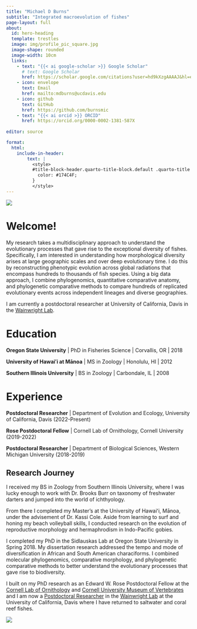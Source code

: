 ```yaml
---
title: "Michael D Burns"
subtitle: "Integrated macroevolution of fishes"
page-layout: full
about: 
  id: hero-heading
  template: trestles
  image: img/profile_pic_square.jpg
  image-shape: rounded
  image-width: 10cm
  links:
    - text: "{{< ai google-scholar >}} Google Scholar"
      # text: Google Scholar
      href: https://scholar.google.com/citations?user=hd9kXzgAAAAJ&hl=en&oi=ao
    - icon: envelope 
      text: Email
      href: mailto:mdburns@ucdavis.edu
    - icon: github 
      text: GitHub
      href: https://github.com/burnsmic
    - text: "{{< ai orcid >}} ORCID"
      href: https://orcid.org/0000-0002-1381-587X
          
editor: source

format:
  html:
    include-in-header:
        text: |
          <style>
          #title-block-header.quarto-title-block.default .quarto-title .title {
            color: #174C4F;
          }
          </style>
---
```


:::{#hero-heading}

![](img/phylogeny-trophic-3-2_1.jpg){fig-align="center" fig-alt="A round, colorful phylogeny on a black background with several photographs of fish specimens around the outside."}

::: panel-tabset
# **Welcome!**

My research takes a multidisciplinary approach to understand the evolutionary processes that gave rise to the exceptional diversity of fishes. Specifically, I am interested in understanding how morphological diversity arises at large geographic scales and over deep evolutionary time. I do this by reconstructing phenotypic evolution across global radiations that encompass hundreds to thousands of fish species. Using a big data approach, I combine phylogenomics, quantitative comparative anatomy, and phylogenetic comparative methods to compare hundreds of replicated evolutionary events across independent lineages and diverse geographies.

I am currently a postdoctoral researcher at University of California, Davis in the [Wainwright Lab](https://fishlab.ucdavis.edu/). 


# **Education**

**Oregon State University** \| PhD in Fisheries Science \| Corvallis, OR \| 2018

**University of Hawaiʻi at Mānoa** \| MS in Zoology \| Honolulu, HI
\| 2012

**Southern Illinois University** \| BS in Zoology \| Carbondale, IL
\| 2008

<!-- # Highlighted Projects -->



# **Experience**

**Postdoctoral Researcher** \| Department of Evolution and Ecology, University of California, Davis (2022-Present)

**Rose Postdoctoral Fellow** \| Cornell Lab of Ornithology, Cornell University (2019-2022)

**Postdoctoral Researcher** \| Department of Biological Sciences, Western Michigan University (2018-2019)


:::

:::



## Research Journey

:::{layout="[65,35]"}

:::{#research-journey}

I received my BS in Zoology from Southern Illinois University, where I was lucky enough to work with Dr. Brooks Burr on taxonomy of freshwater darters and jumped into the world of ichthyology.

From there I completed my Master's at the University of Hawaiʻi, Mānoa, under the advisement of Dr. Kassi Cole. Aside from learning to surf and honing my beach volleyball skills, I conducted research on the evolution of reproductive morphology and hermaphrodism in Indo-Pacific gobies.

I completed my PhD in the Sidlauskas Lab at Oregon State University in Spring 2018. My dissertation research addressed the tempo and mode of diversification in African and South American characiforms. I combined molecular phylogenomics, comparative morphology, and phylogenetic comparative methods to better understand the evolutionary processes that gave rise to biodiversity.

I built on my PhD research as an Edward W. Rose Postdoctoral Fellow at the [Cornell Lab of Ornithology](https://www.birds.cornell.edu/home/) and [Cornell University Museum of Vertebrates](https://www.cumv.cornell.edu/) and I am now a [Postdoctoral Researcher](https://fishlab.ucdavis.edu/lab-members-fixed/#Michael%20Burns) in the [Wainwright Lab](https://fishlab.ucdavis.edu/) at the University of California, Davis where I have returned to saltwater and coral reef fishes.

:::

![](img/big_catch.jpg){fig-alt="A man in a big sun hat holding a fishing pole and a very small sunfish."}

:::
